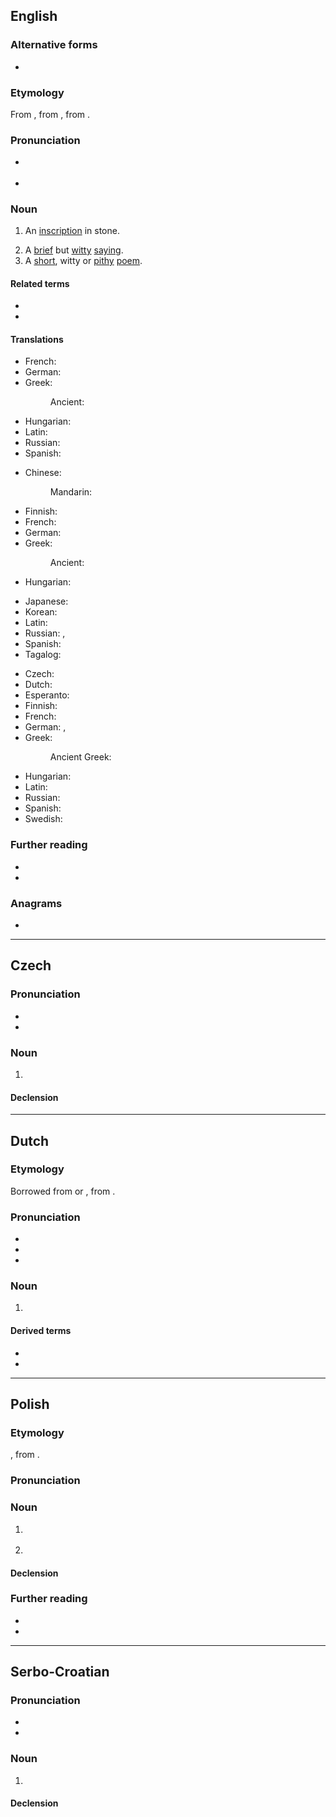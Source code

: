 ==English==
{{was wotd|2007|November|28}}

===Alternative forms===
* {{l|en|epigramme}}

===Etymology===
From {{der|en|frm|epigramme}}, from {{der|en|la|epigramma|}}, from {{der|en|grc|ἐπίγραμμα||inscription}}.

===Pronunciation===
* {{a|RP|US}} {{IPA|en|/ˈɛpɪɡɹæm/}}
* {{audio|en|en-us-epigram.ogg|Audio (US)}}

===Noun===
{{examples|sense=short poem|
: When an epigram one's composin',
: brevity is key,
: of stanzas: one should be chosen,
: and of lines: one more than three.
}}
{{en-noun}}

# {{lb|en|obsolete}} An [[inscription]] in stone.
# A [[brief]] but [[witty]] [[saying]].
# A [[short]], witty or [[pithy]] [[poem]].

====Related terms====
* {{l|en|epigrammatic}}
* {{l|en|epigrammatist}}

====Translations====
{{trans-top|inscription in stone}}
* French: {{t+|fr|épigramme|m}}
* German: {{t+|de|Epigramm|n}}
* Greek: {{t+|el|επίγραμμα|n}}
*: Ancient: {{t|grc|ἐπίγραμμα|n}}
{{trans-mid}}
* Hungarian: {{t+|hu|epigramma}}
* Latin: {{t+|la|epigramma}}
* Russian: {{t+|ru|эпигра́мма|f}}
* Spanish: {{t+|es|epigrama|m}}
{{trans-bottom}}

{{trans-top|brief but witty saying}}
* Chinese:
*: Mandarin: {{t+|cmn|警句|tr=jǐngjù}}
* Finnish: {{t+|fi|epigrammi}}
* French: {{t+|fr|épigramme|m}}
* German: {{t+|de|Epigramm|n}}
* Greek: {{t+|el|επίγραμμα|n}}
*: Ancient: {{t|grc|ἐπίγραμμα|n}}
* Hungarian: {{t+|hu|epigramma}}
{{trans-mid}}
* Japanese: {{t+|ja|警句|tr=けいく, keiku}}
* Korean: {{t+|ko|경구}}
* Latin: {{t+|la|epigramma}}
* Russian: {{t+|ru|афори́зм|m}}, {{t+|ru|сенте́нция|f|tr=sentɛ́ncija}}
* Spanish: {{t+|es|epigrama|m}}
* Tagalog: {{t|tl|tugmatiyaw}}
{{trans-bottom}}

{{trans-top|short, witty or pithy poem}}
* Czech: {{t+|cs|epigram|m}}
* Dutch: {{t|nl|hekelrijm}}
* Esperanto: {{t|eo|epigramo}}
* Finnish: {{t+|fi|epigrammi}}
* French: {{t+|fr|épigramme|m}}
* German: {{t+|de|Epigramm|n}}, {{t+|de|Sinngedicht|n}}
* Greek: {{t+|el|επίγραμμα|n}}
*: Ancient Greek: {{t|grc|ἐπίγραμμα|n}}
{{trans-mid}}
* Hungarian: {{t+|hu|epigramma}}
* Latin: {{t+|la|epigramma}}
* Russian: {{t+|ru|эпигра́мма|f}}
* Spanish: {{t+|es|epigrama|m}}
* Swedish: {{t+|sv|epigram|n}}
{{trans-bottom}}

===Further reading===
* {{pedialite}}
* {{projectlink|1911|Epigram}}

===Anagrams===
* {{anagrams|en|a=aegimpr|primage}}

{{C|en|Writing|Poetry}}

----

==Czech==

===Pronunciation===
* {{cs-IPA}}
* {{hyphenation|cs|epi|gram}}

===Noun===
{{cs-noun|g=m-in}}

# {{l|en|epigram}}

====Declension====
{{cs-decl-noun
|epigram|epigramu|epigramu|epigram|epigrame|epigramu|epigramem
|epigramy|epigramů|epigramům|epigramy|epigramy|epigramech|epigramy
}}

----

==Dutch==

===Etymology===
Borrowed from {{bor|nl|frm|épigramme}} or {{bor|nl|la|epigramma}}, from {{der|nl|grc|ἐπίγραμμα}}.

===Pronunciation===
* {{IPA|nl|/ˌeː.piˈɣrɑm/}}
* {{hyphenation|nl|epi|gram}}
* {{rhymes|nl|ɑm}}

===Noun===
{{nl-noun|n|-en|epigrammetje}}

# {{l|en|epigram}} {{gloss|short, pithy poem}}
#: {{syn|nl|puntdicht}}

====Derived terms====
* {{l|nl|epigrammatisch}}
* {{l|nl|epigrammatist}}

----

==Polish==
{{wp|lang=pl}}

===Etymology===
{{bor+|pl|la|epigramma}}, from {{der|pl|grc|ἐπίγραμμα}}.

===Pronunciation===
{{pl-p|a=Pl-epigram.ogg}}

===Noun===
{{pl-noun|m-in}}

# {{lb|pl|poetry}} {{l|en|epigram}} {{gl|short, witty or pithy poem}}
#: {{syn|pl|epigramat}}
# {{lb|pl|historical}} {{l|en|epigram}} {{gl|inscription in stone}}
#: {{syn|pl|epigramat}}

====Declension====
{{pl-decl-noun-m-in}}

===Further reading===
* {{R:pl:WSJP}}
* {{R:pl:PWN}}

{{C|pl|Literary genres}}

----

==Serbo-Croatian==

===Pronunciation===
* {{IPA|sh|/epǐɡram/}}
* {{hyphenation|sh|e|pi|gram}}

===Noun===
{{sh-noun|g=m|head=epìgram}}

# {{l|en|epigram}}

====Declension====
{{sh-decl-noun
|epigram|epigrami
|epigrama|epigrama
|epigramu|epigramima
|epigram|epigrame
|epigrame|epigrami
|epigramu|epigramima
|epigramom|epigramima
}}
